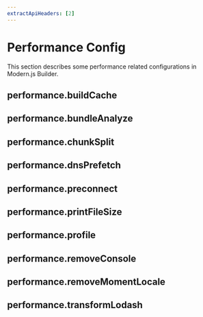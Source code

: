 ```yaml
---
extractApiHeaders: [2]
---
```


# Performance Config

This section describes some performance related configurations in Modern.js Builder.

## performance.buildCache


<BuildCache />

## performance.bundleAnalyze


<BundleAnalyze />

## performance.chunkSplit


<ChunkSplit />

## performance.dnsPrefetch


<DnsPrefetch />

## performance.preconnect


<Preconnect />

## performance.printFileSize


<PrintFileSize />

## performance.profile


<Profile />

## performance.removeConsole


<RemoveConsole />

## performance.removeMomentLocale


<RemoveMomentLocale />

## performance.transformLodash


<TransformLodash />
